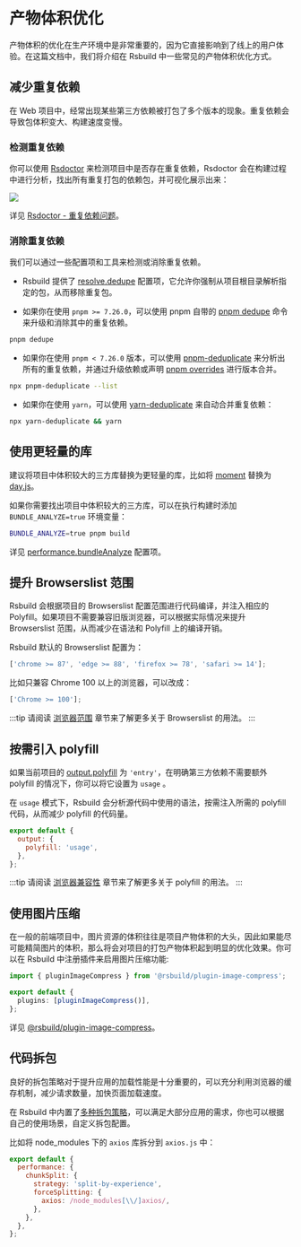 # 产物体积优化

产物体积的优化在生产环境中是非常重要的，因为它直接影响到了线上的用户体验。在这篇文档中，我们将介绍在 Rsbuild 中一些常见的产物体积优化方式。

## 减少重复依赖

在 Web 项目中，经常出现某些第三方依赖被打包了多个版本的现象。重复依赖会导致包体积变大、构建速度变慢。

### 检测重复依赖

你可以使用 [Rsdoctor](https://rsdoctor.dev) 来检测项目中是否存在重复依赖，Rsdoctor 会在构建过程中进行分析，找出所有重复打包的依赖包，并可视化展示出来：

![](https://assets.rspack.dev/rsbuild/assets/rsdoctor-duplicated-packages.png)

详见 [Rsdoctor - 重复依赖问题](https://rsdoctor.dev/zh/blog/topic/duplicate-pkg-problem)。

### 消除重复依赖

我们可以通过一些配置项和工具来检测或消除重复依赖。

- Rsbuild 提供了 [resolve.dedupe](/config/resolve/dedupe) 配置项，它允许你强制从项目根目录解析指定的包，从而移除重复包。

- 如果你在使用 `pnpm >= 7.26.0`，可以使用 pnpm 自带的 [pnpm dedupe](https://pnpm.io/cli/dedupe) 命令来升级和消除其中的重复依赖。

```bash
pnpm dedupe
```

- 如果你在使用 `pnpm < 7.26.0` 版本，可以使用 [pnpm-deduplicate](https://github.com/ocavue/pnpm-deduplicate) 来分析出所有的重复依赖，并通过升级依赖或声明 [pnpm overrides](https://pnpm.io/package_json#pnpmoverrides) 进行版本合并。

```bash
npx pnpm-deduplicate --list
```

- 如果你在使用 `yarn`，可以使用 [yarn-deduplicate](https://github.com/scinos/yarn-deduplicate) 来自动合并重复依赖：

```bash
npx yarn-deduplicate && yarn
```

## 使用更轻量的库

建议将项目中体积较大的三方库替换为更轻量的库，比如将 [moment](https://momentjs.com/) 替换为 [day.js](https://day.js.org/)。

如果你需要找出项目中体积较大的三方库，可以在执行构建时添加 `BUNDLE_ANALYZE=true` 环境变量：

```bash
BUNDLE_ANALYZE=true pnpm build
```

详见 [performance.bundleAnalyze](/config/performance/bundle-analyze) 配置项。

## 提升 Browserslist 范围

Rsbuild 会根据项目的 Browserslist 配置范围进行代码编译，并注入相应的 Polyfill。如果项目不需要兼容旧版浏览器，可以根据实际情况来提升 Browserslist 范围，从而减少在语法和 Polyfill 上的编译开销。

Rsbuild 默认的 Browserslist 配置为：

```js
['chrome >= 87', 'edge >= 88', 'firefox >= 78', 'safari >= 14'];
```

比如只兼容 Chrome 100 以上的浏览器，可以改成：

```js
['Chrome >= 100'];
```

:::tip
请阅读 [浏览器范围](/guide/advanced/browserslist) 章节来了解更多关于 Browserslist 的用法。
:::

## 按需引入 polyfill

如果当前项目的 [output.polyfill](/config/output/polyfill) 为 `'entry'`，在明确第三方依赖不需要额外 polyfill 的情况下，你可以将它设置为 `usage` 。

在 `usage` 模式下，Rsbuild 会分析源代码中使用的语法，按需注入所需的 polyfill 代码，从而减少 polyfill 的代码量。

```js
export default {
  output: {
    polyfill: 'usage',
  },
};
```

:::tip
请阅读 [浏览器兼容性](/guide/advanced/browser-compatibility) 章节来了解更多关于 polyfill 的用法。
:::

## 使用图片压缩

在一般的前端项目中，图片资源的体积往往是项目产物体积的大头，因此如果能尽可能精简图片的体积，那么将会对项目的打包产物体积起到明显的优化效果。你可以在 Rsbuild 中注册插件来启用图片压缩功能:

```ts title="rsbuild.config.ts"
import { pluginImageCompress } from '@rsbuild/plugin-image-compress';

export default {
  plugins: [pluginImageCompress()],
};
```

详见 [@rsbuild/plugin-image-compress](https://github.com/rspack-contrib/rsbuild-plugin-image-compress)。

## 代码拆包

良好的拆包策略对于提升应用的加载性能是十分重要的，可以充分利用浏览器的缓存机制，减少请求数量，加快页面加载速度。

在 Rsbuild 中内置了[多种拆包策略](/guide/optimization/code-splitting)，可以满足大部分应用的需求，你也可以根据自己的使用场景，自定义拆包配置。

比如将 node_modules 下的 `axios` 库拆分到 `axios.js` 中：

```js
export default {
  performance: {
    chunkSplit: {
      strategy: 'split-by-experience',
      forceSplitting: {
        axios: /node_modules[\\/]axios/,
      },
    },
  },
};
```
